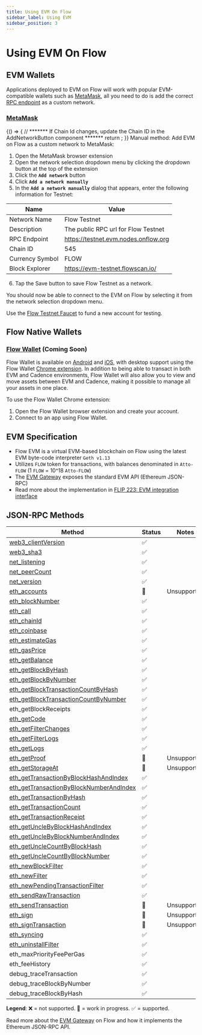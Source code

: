 ```yaml
---
title: Using EVM On Flow
sidebar_label: Using EVM
sidebar_position: 3
---
```



# Using EVM On Flow

## EVM Wallets

Applications deployed to EVM on Flow will work with popular EVM-compatible wallets such as [MetaMask](https://chromewebstore.google.com/detail/metamask/nkbihfbeogaeaoehlefnkodbefgpgknn), all you need to do is add the correct [RPC endpoint](./networks) as a custom network.

### [MetaMask](https://metamask.io)

<BrowserOnly>
  {() => {
    // ******* If Chain Id changes, update the Chain ID in the AddNetworkButton component *******
    return <AddNetworkButton />;
  }}
</BrowserOnly>
Manual method: Add EVM on Flow as a custom network to MetaMask:

1. Open the MetaMask browser extension
2. Open the network selection dropdown menu by clicking the dropdown button at the top of the extension
3. Click the **`Add network`** button
4. Click **`Add a network manually`**
5. In the **`Add a network manually`** dialog that appears, enter the following information for Testnet:

| Name            | Value                                |
| --------------- | ------------------------------------ |
| Network Name    | Flow Testnet                         |
| Description     | The public RPC url for Flow Testnet  |
| RPC Endpoint    | https://testnet.evm.nodes.onflow.org |
| Chain ID        | 545                                  |
| Currency Symbol | FLOW                                 |
| Block Explorer  | https://evm-testnet.flowscan.io/     |

6. Tap the Save button to save Flow Testnet as a network.

You should now be able to connect to the EVM on Flow by selecting it from the network selection dropdown menu.

Use the [Flow Testnet Faucet](https://faucet.flow.com/fund-account) to fund a new account for testing.

## Flow Native Wallets

### [Flow Wallet](https://wallet.flow.com) (Coming Soon)

Flow Wallet is available on [Android](https://play.google.com/store/apps/details?id=io.outblock.lilico&hl=en_US&gl=US) and [iOS](https://apps.apple.com/ca/app/flow-core/id1644169603), with desktop support using the Flow Wallet [Chrome extension](https://chromewebstore.google.com/detail/flow-reference-wallet/hpclkefagolihohboafpheddmmgdffjm). In addition to being able to transact in both EVM and Cadence environments, Flow Wallet will also allow you to view and move assets between EVM and Cadence, making it possible to manage all your assets in one place.

To use the Flow Wallet Chrome extension:

1. Open the Flow Wallet browser extension and create your account.
2. Connect to an app using Flow Wallet.

## EVM Specification

- Flow EVM is a virtual EVM-based blockchain on Flow using the latest EVM byte-code interpreter `Geth v1.13`
- Utilizes `FLOW` token for transactions, with balances denominated in `Atto-FLOW` (1 `FLOW` = 10^18 `Atto-FLOW`)
- The [EVM Gateway](https://github.com/onflow/flow-evm-gateway) exposes the standard EVM API (Ethereum JSON-RPC)
- Read more about the implementation in [FLIP 223: EVM integration interface](https://github.com/onflow/flips/blob/main/protocol/20231116-evm-support.md)

## JSON-RPC Methods

<div class="compat-json-rpc-table"></div>

| Method                                    | Status | Notes       |
| ----------------------------------------- | ------ | ----------- |
| [web3_clientVersion]                      | ✅     |
| [web3_sha3]                               | ✅     |
| [net_listening]                           | ✅     |
| [net_peerCount]                           | ✅     |
| [net_version]                             | ✅     |
| [eth_accounts]                            | 🚧     | Unsupported |
| [eth_blockNumber]                         | ✅     |
| [eth_call]                                | ✅     |
| [eth_chainId]                             | ✅     |
| [eth_coinbase]                            | ✅     |
| [eth_estimateGas]                         | ✅     |
| [eth_gasPrice]                            | ✅     |
| [eth_getBalance]                          | ✅     |
| [eth_getBlockByHash]                      | ✅     |
| [eth_getBlockByNumber]                    | ✅     |
| [eth_getBlockTransactionCountByHash]      | ✅     |
| [eth_getBlockTransactionCountByNumber]    | ✅     |
| eth_getBlockReceipts                      | ✅     |
| [eth_getCode]                             | ✅     |
| [eth_getFilterChanges]                    | ✅     |
| [eth_getFilterLogs]                       | ✅     |
| [eth_getLogs]                             | ✅     |
| [eth_getProof]                            | 🚧     | Unsupported |
| [eth_getStorageAt]                        | 🚧     | Unsupported |
| [eth_getTransactionByBlockHashAndIndex]   | ✅     |
| [eth_getTransactionByBlockNumberAndIndex] | ✅     |
| [eth_getTransactionByHash]                | ✅     |
| [eth_getTransactionCount]                 | ✅     |
| [eth_getTransactionReceipt]               | ✅     |
| [eth_getUncleByBlockHashAndIndex]         | ✅     |
| [eth_getUncleByBlockNumberAndIndex]       | ✅     |
| [eth_getUncleCountByBlockHash]            | ✅     |
| [eth_getUncleCountByBlockNumber]          | ✅     |             |
| [eth_newBlockFilter]                      | ✅     |
| [eth_newFilter]                           | ✅     |
| [eth_newPendingTransactionFilter]         | ✅     |
| [eth_sendRawTransaction]                  | ✅     |
| [eth_sendTransaction]                     | 🚧     | Unsupported |
| [eth_sign]                                | 🚧     | Unsupported |
| [eth_signTransaction]                     | 🚧     | Unsupported |
| [eth_syncing]                             | ✅     |
| [eth_uninstallFilter]                     | ✅     |
| eth_maxPriorityFeePerGas                  | ✅     |
| eth_feeHistory                            | ✅     |
| debug_traceTransaction                    | ✅     |
| debug_traceBlockByNumber                  | ✅     |
| debug_traceBlockByHash                    | ✅     |

**Legend**: ❌ = not supported. 🚧 = work in progress. ✅ = supported.

Read more about the [EVM Gateway](https://github.com/onflow/flow-evm-gateway) on Flow and how it implements the Ethereum JSON-RPC API.

[web3_clientVersion]: https://ethereum.org/en/developers/docs/apis/json-rpc/#web3_clientversion
[web3_sha3]: https://ethereum.org/en/developers/docs/apis/json-rpc/#web3_sha3
[net_listening]: https://ethereum.org/en/developers/docs/apis/json-rpc/#net_listening
[net_peerCount]: https://ethereum.org/en/developers/docs/apis/json-rpc/#net_peercount
[net_version]: https://ethereum.org/en/developers/docs/apis/json-rpc/#net_version
[eth_accounts]: https://ethereum.org/en/developers/docs/apis/json-rpc/#eth_accounts
[eth_blockNumber]: https://ethereum.org/en/developers/docs/apis/json-rpc/#eth_blocknumber
[eth_call]: https://ethereum.org/en/developers/docs/apis/json-rpc/#eth_call
[eth_chainId]: https://eips.ethereum.org/EIPS/eip-695
[eth_coinbase]: https://ethereum.org/en/developers/docs/apis/json-rpc/#eth_coinbase
[eth_compileLLL]: https://ethereum.org/en/developers/docs/apis/json-rpc/#eth_compilelll
[eth_compileSerpent]: https://ethereum.org/en/developers/docs/apis/json-rpc/#eth_compileserpent
[eth_compileSolidity]: https://ethereum.org/en/developers/docs/apis/json-rpc/#eth_compile_solidity
[eth_estimateGas]: https://ethereum.org/en/developers/docs/apis/json-rpc/#eth_estimategas
[eth_gasPrice]: https://ethereum.org/en/developers/docs/apis/json-rpc/#eth_gasprice
[eth_getBalance]: https://ethereum.org/en/developers/docs/apis/json-rpc/#eth_getbalance
[eth_getBlockByHash]: https://ethereum.org/en/developers/docs/apis/json-rpc/#eth_getblockbyhash
[eth_getBlockByNumber]: https://ethereum.org/en/developers/docs/apis/json-rpc/#eth_getblockbynumber
[eth_getBlockTransactionCountByHash]: https://ethereum.org/en/developers/docs/apis/json-rpc/#eth_getblocktransactioncountbyhash
[eth_getBlockTransactionCountByNumber]: https://ethereum.org/en/developers/docs/apis/json-rpc/#eth_getblocktransactioncountbynumber
[eth_getCode]: https://ethereum.org/en/developers/docs/apis/json-rpc/#eth_getcode
[eth_getCompilers]: https://ethereum.org/en/developers/docs/apis/json-rpc/#eth_getcompilers
[eth_getFilterChanges]: https://ethereum.org/en/developers/docs/apis/json-rpc/#eth_getfilterchanges
[eth_getFilterLogs]: https://ethereum.org/en/developers/docs/apis/json-rpc/#eth_getfilterlogs
[eth_getLogs]: https://ethereum.org/en/developers/docs/apis/json-rpc/#eth_getlogs
[eth_getProof]: https://eips.ethereum.org/EIPS/eip-1186
[eth_getStorageAt]: https://ethereum.org/en/developers/docs/apis/json-rpc/#eth_getstorageat
[eth_getTransactionByBlockHashAndIndex]: https://ethereum.org/en/developers/docs/apis/json-rpc/#eth_gettransactionbyblockhashandindex
[eth_getTransactionByBlockNumberAndIndex]: https://ethereum.org/en/developers/docs/apis/json-rpc/#eth_gettransactionbyblocknumberandindex
[eth_getTransactionByHash]: https://ethereum.org/en/developers/docs/apis/json-rpc/#eth_gettransactionbyhash
[eth_getTransactionCount]: https://ethereum.org/en/developers/docs/apis/json-rpc/#eth_gettransactioncount
[eth_getTransactionReceipt]: https://ethereum.org/en/developers/docs/apis/json-rpc/#eth_gettransactionreceipt
[eth_getUncleByBlockHashAndIndex]: https://ethereum.org/en/developers/docs/apis/json-rpc/#eth_getunclebyblockhashandindex
[eth_getUncleByBlockNumberAndIndex]: https://ethereum.org/en/developers/docs/apis/json-rpc/#eth_getunclebyblocknumberandindex
[eth_getUncleCountByBlockHash]: https://ethereum.org/en/developers/docs/apis/json-rpc/#eth_getunclecountbyblockhash
[eth_getUncleCountByBlockNumber]: https://ethereum.org/en/developers/docs/apis/json-rpc/#eth_getunclecountbyblocknumber
[eth_getWork]: https://ethereum.org/en/developers/docs/apis/json-rpc/#eth_getwork
[eth_hashrate]: https://ethereum.org/en/developers/docs/apis/json-rpc/#eth_hashrate
[eth_mining]: https://ethereum.org/en/developers/docs/apis/json-rpc/#eth_mining
[eth_newBlockFilter]: https://ethereum.org/en/developers/docs/apis/json-rpc/#eth_newblockfilter
[eth_newFilter]: https://ethereum.org/en/developers/docs/apis/json-rpc/#eth_newfilter
[eth_newPendingTransactionFilter]: https://openethereum.github.io/JSONRPC-eth-module.html#eth_newpendingtransactionfilter
[eth_pendingTransactions]: https://github.com/ethereum/wiki/issues/685
[eth_protocolVersion]: https://ethereum.org/en/developers/docs/apis/json-rpc/#eth_protocolversion
[eth_sendRawTransaction]: https://ethereum.org/en/developers/docs/apis/json-rpc/#eth_sendrawtransaction
[eth_sendTransaction]: https://ethereum.org/en/developers/docs/apis/json-rpc/#eth_sendtransaction
[eth_sign]: https://ethereum.org/en/developers/docs/apis/json-rpc/#eth_sign
[eth_signTransaction]: https://ethereum.org/en/developers/docs/apis/json-rpc/#eth_signtransaction
[eth_signTypedData]: https://eips.ethereum.org/EIPS/eip-712
[eth_submitHashrate]: https://ethereum.org/en/developers/docs/apis/json-rpc/#eth_submithashrate
[eth_submitWork]: https://ethereum.org/en/developers/docs/apis/json-rpc/#eth_submitwork
[eth_syncing]: https://ethereum.org/en/developers/docs/apis/json-rpc/#eth_syncing
[eth_uninstallFilter]: https://ethereum.org/en/developers/docs/apis/json-rpc/#eth_uninstallfilter
[db_getHex]: https://ethereum.org/en/developers/docs/apis/json-rpc/#db_gethex
[db_getString]: https://ethereum.org/en/developers/docs/apis/json-rpc/#db_getstring
[db_putHex]: https://ethereum.org/en/developers/docs/apis/json-rpc/#db_puthex
[db_putString]: https://ethereum.org/en/developers/docs/apis/json-rpc/#db_putstring
[shh_addToGroup]: https://ethereum.org/en/developers/docs/apis/json-rpc/#shh_addtogroup
[shh_getFilterChanges]: https://ethereum.org/en/developers/docs/apis/json-rpc/#shh_getfilterchanges
[shh_getMessages]: https://ethereum.org/en/developers/docs/apis/json-rpc/#shh_getmessages
[shh_hasIdentity]: https://ethereum.org/en/developers/docs/apis/json-rpc/#shh_hasidentity
[shh_newFilter]: https://ethereum.org/en/developers/docs/apis/json-rpc/#shh_newfilter
[shh_newGroup]: https://ethereum.org/en/developers/docs/apis/json-rpc/#shh_newgroup
[shh_newIdentity]: https://ethereum.org/en/developers/docs/apis/json-rpc/#shh_newidentity
[shh_post]: https://ethereum.org/en/developers/docs/apis/json-rpc/#shh_post
[shh_uninstallFilter]: https://ethereum.org/en/developers/docs/apis/json-rpc/#shh_uninstallfilter
[shh_version]: https://ethereum.org/en/developers/docs/apis/json-rpc/#shh_post
[txpool_content]: https://geth.ethereum.org/docs/rpc/ns-txpool#txpool_content
[txpool_inspect]: https://geth.ethereum.org/docs/rpc/ns-txpool#txpool_inspect
[txpool_status]: https://geth.ethereum.org/docs/rpc/ns-txpool#txpool_status
[parity_pendingTransactions]: https://openethereum.github.io/JSONRPC-parity-module#parity_pendingtransactions
[EIP-1186]: https://eips.ethereum.org/EIPS/eip-1186
